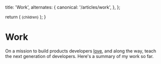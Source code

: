 
  title: 'Work',
  alternates: {
    canonical: '/articles/work',
  },
};

  return (
    <small className="flex text-sm text-gray-500 -mt-3 mb-3">{children}</small>
  );
}

# Work

<AnimatedName />

On a mission to build products developers [love](/n/devtools), and along the way, teach the next generation of developers. Here's a summary of my work so far.
